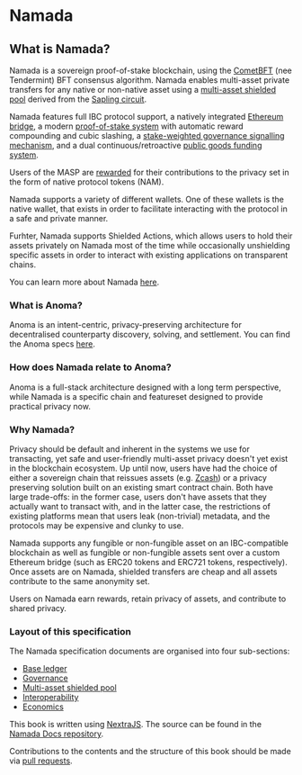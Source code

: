 
# Namada

<SpecsAscii/>

## What is Namada?

Namada is a sovereign proof-of-stake blockchain, using the [CometBFT](https://cometbft.com/) (nee Tendermint) BFT consensus algorithm. Namada enables multi-asset private transfers for any native or non-native asset using a [multi-asset shielded pool](https://research.metastate.dev/multi-asset_shielded_pool/) derived from the [Sapling circuit](https://z.cash/upgrade/sapling/).

Namada features full IBC protocol support, a natively integrated [Ethereum bridge](./interoperability.mdx), a modern [proof-of-stake system](./economics/proof-of-stake.mdx) with automatic reward compounding and cubic slashing, a [stake-weighted governance signalling mechanism](./governance.mdx), and a dual continuous/retroactive [public goods funding system](./economics/public-goods-funding.mdx).

Users of the MASP are [rewarded](./economics/shielded-pool-incentives.mdx) for their contributions to the privacy set in the form of native protocol tokens (NAM). 

Namada supports a variety of different wallets. One of these wallets is the native wallet, that exists in order to facilitate interacting with the protocol in a safe and private manner. 

Furhter, Namada supports Shielded Actions, which allows users to hold their assets privately on Namada most of the time while occasionally unshielding specific assets in order to interact with existing applications on transparent chains.

You can learn more about Namada [here](https://blog.namada.net/introducing-namada-interchain-asset-agnostic-privacy/).

### What is Anoma?

Anoma is an intent-centric, privacy-preserving architecture for decentralised counterparty discovery, solving, and settlement. You can find the Anoma specs [here](https://specs.anoma.net).

### How does Namada relate to Anoma?

Anoma is a full-stack architecture designed with a long term perspective, while Namada is a specific chain and featureset designed to provide practical privacy now.

### Why Namada?

Privacy should be default and inherent in the systems we use for transacting, yet safe and user-friendly multi-asset privacy doesn't yet exist in the blockchain ecosystem.
Up until now, users have had the choice of either a sovereign chain that reissues assets (e.g. [Zcash](https://z.cash/))
or a privacy preserving solution built on an existing smart contract chain. Both have large trade-offs: in the former case, users don't have assets that they actually want to transact with, and in the latter case, the restrictions of existing platforms mean that users leak (non-trivial) metadata, and the protocols may be expensive and clunky to use.

Namada supports any fungible or non-fungible asset on an IBC-compatible blockchain
as well as fungible or non-fungible assets sent over a custom Ethereum bridge (such as ERC20 tokens and ERC721 tokens, respectively). Once assets are on Namada, shielded transfers are cheap and all assets contribute to the same anonymity set.

Users on Namada earn rewards, retain privacy of assets, and contribute to shared privacy.

### Layout of this specification

The Namada specification documents are organised into four sub-sections:

- [Base ledger](./base-ledger.mdx)
- [Governance](./governance.mdx)
- [Multi-asset shielded pool](./masp.mdx)
- [Interoperability](./interoperability.mdx)
- [Economics](./economics.mdx)

This book is written using [NextraJS](https://nextra.site/). The source can be found in the [Namada Docs repository](https://github.com/anoma/namada-docs/tree/master/packages/specs).

Contributions to the contents and the structure of this book should be made via [pull requests](https://github.com/anoma/namada-docs/pulls).
